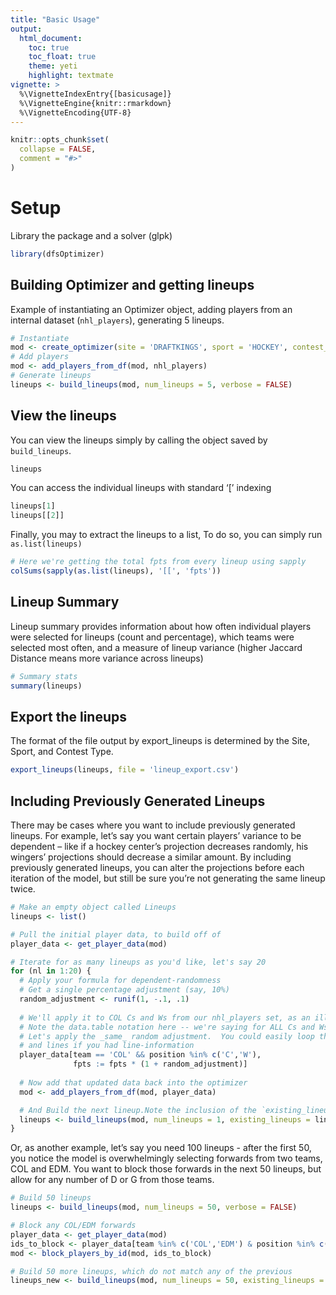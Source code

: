 ```yaml
---
title: "Basic Usage"
output: 
  html_document: 
    toc: true
    toc_float: true
    theme: yeti
    highlight: textmate
vignette: >
  %\VignetteIndexEntry{[basicusage]}
  %\VignetteEngine{knitr::rmarkdown}
  %\VignetteEncoding{UTF-8}
---
```


```r
knitr::opts_chunk$set(
  collapse = FALSE,
  comment = "#>"
)
```
# Setup
Library the package and a solver (glpk)
```r
library(dfsOptimizer)
```


## Building Optimizer and getting lineups
Example of instantiating an Optimizer object, adding players from an internal dataset (`nhl_players`),
generating 5 lineups.

```r
# Instantiate
mod <- create_optimizer(site = 'DRAFTKINGS', sport = 'HOCKEY', contest_type = 'CLASSIC')
# Add players
mod <- add_players_from_df(mod, nhl_players)
# Generate lineups
lineups <- build_lineups(mod, num_lineups = 5, verbose = FALSE)
```

## View the lineups
You can view the lineups simply by calling the object saved by `build_lineups`.

```r
lineups
```

You can access the individual lineups with standard '[' indexing
```r
lineups[1]
lineups[[2]]
```

Finally, you may to extract the lineups to a list, 
To do so, you can simply run `as.list(lineups)`
```r
# Here we're getting the total fpts from every lineup using sapply
colSums(sapply(as.list(lineups), '[[', 'fpts'))
```

## Lineup Summary
Lineup summary provides information about how often individual players were selected for lineups (count and percentage),
which teams were selected most often, and a measure of lineup variance (higher Jaccard Distance means more variance across lineups)
```r
# Summary stats
summary(lineups)

```

## Export the lineups
The format of the file output by export_lineups is determined by the Site, Sport, and Contest Type.
```r
export_lineups(lineups, file = 'lineup_export.csv')
```

## Including Previously Generated Lineups
There may be cases where you want to include previously generated lineups. For example, let's say you want certain players' variance to be dependent -- 
like if a hockey center's projection decreases randomly, his wingers' projections should decrease a similar amount. By including previously generated
lineups, you can alter the projections before each iteration of the model, but still be sure you're not generating the same lineup twice.

```r
# Make an empty object called Lineups
lineups <- list()

# Pull the initial player data, to build off of
player_data <- get_player_data(mod)

# Iterate for as many lineups as you'd like, let's say 20
for (nl in 1:20) {
  # Apply your formula for dependent-randomness
  # Get a single percentage adjustment (say, 10%)
  random_adjustment <- runif(1, -.1, .1)
  
  # We'll apply it to COL Cs and Ws from our nhl_players set, as an illustration
  # Note the data.table notation here -- we're saying for ALL Cs and Ws on Colorado,
  # Let's apply the _same_ random adjustment.  You could easily loop this across teams,
  # and lines if you had line-information
  player_data[team == 'COL' && position %in% c('C','W'), 
              fpts := fpts * (1 + random_adjustment)]
  
  # Now add that updated data back into the optimizer
  mod <- add_players_from_df(mod, player_data)

  # And Build the next lineup.Note the inclusion of the `existing_lineups` parameter
  lineups <- build_lineups(mod, num_lineups = 1, existing_lineups = lineups, verbose = FALSE)
}
```
Or, as another example, let's say you need 100 lineups - after the first 50, you notice the
model is overwhelmingly selecting forwards from two teams, COL and EDM.  You want to block those
forwards in the next 50 lineups, but allow for any number of D or G from those teams.
```r
# Build 50 lineups
lineups <- build_lineups(mod, num_lineups = 50, verbose = FALSE) 

# Block any COL/EDM forwards
player_data <- get_player_data(mod)
ids_to_block <- player_data[team %in% c('COL','EDM') & position %in% c('C','W'), ]$id
mod <- block_players_by_id(mod, ids_to_block)

# Build 50 more lineups, which do not match any of the previous
lineups_new <- build_lineups(mod, num_lineups = 50, existing_lineups = lineups, verbose = FALSE) 

```


